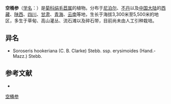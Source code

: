 {{Speciesbox
| name = 空桶参
| status = 
| status_system = 
| image = 
| genus = Soroseris
| species = erysimoides
| authority = (Hand. -Mazz.) Shih in Act.
}}

'''空桶参'''（[[学名|学名]]：{{lang|la|'''''Soroseris erysimoides'''''}}）是[[菊科|菊科]][[绢毛苣属|绢毛苣属]]的植物。分布于[[尼泊尔|尼泊尔]]、[[不丹|不丹]]以及[[中国大陆|中国大陆]]的[[西藏|西藏]]、[[陕西|陕西]]、[[四川|四川]]、[[甘肃|甘肃]]、[[青海|青海]]、[[云南|云南]]等地，生长于海拔3,300米至5,500米的地区，多生于草甸、高山灌丛、流石滩以及碎石带，目前尚未由人工引种栽培。

== 异名 ==
* Soroseris hookeriana (C. B. Clarke) Stebb. ssp. erysimoides (Hand.-Mazz.) Stebb.

== 参考文献 ==
<div class="references-small">
* {{cite web| url =http://www.bioinfo.cn/db05/KmzwSpecies.php?action=view&id=5562| title =空桶参| work =《中国高等植物数据库全库》| publisher =中国科学院微生物研究所| author =昆明植物研究所| accessdate =2009-02-25| deadurl =yes| archiveurl =https://web.archive.org/web/20160305060617/http://www.bioinfo.cn/db05/KmzwSpecies.php?action=view&id=5562| archivedate =2016-03-05}}
</div>
{{Taxonbar|from=Q15231889}}

[[Category:绢毛苣属|空桶参]]


{{植物小作品}}